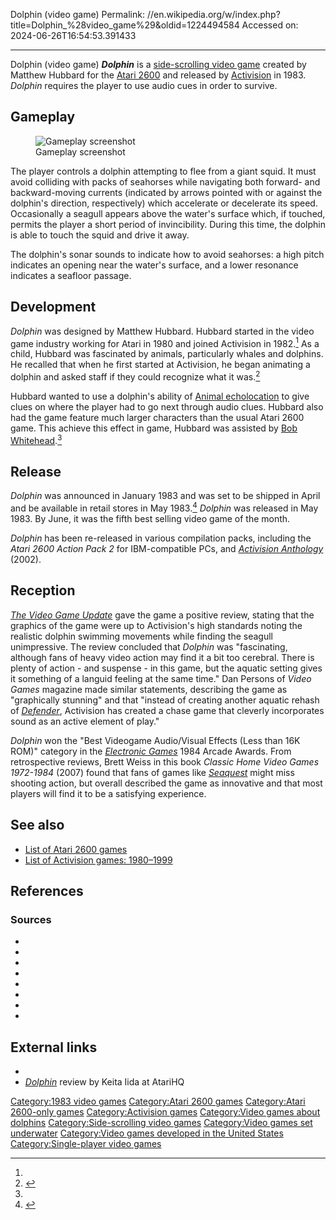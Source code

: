 Dolphin (video game)
Permalink: //en.wikipedia.org/w/index.php?title=Dolphin_%28video_game%29&oldid=1224494584
Accessed on: 2024-06-26T16:54:53.391433



------
Dolphin (video game)
{{Short description|1983 video game}}
{{more citations needed|date=August 2016}}
{{Infobox video game
|title          = Dolphin
|image          = Dolphin video game cover.jpg
| alt = 
|caption        = 
|developer      = [[Activision]]
|publisher      = [[Activision]]
|programmer     = Matthew Hubbard 
|released       = May [[1983 in video gaming|1983]]
|genre          = [[Action game|Action]]
|modes          = [[Single-player video game|Single-player]]
|platforms      = [[Atari 2600]]
}}
'''''Dolphin''''' is a [[side-scrolling video game]] created by Matthew Hubbard for the [[Atari 2600]] and released by [[Activision]] in 1983. ''Dolphin'' requires the player to use audio cues in order to survive.

==Gameplay==
[[Image:Dolphin_Screenshot.png|thumb|Gameplay screenshot]]

The player controls a dolphin attempting to flee from a giant squid. It must avoid colliding with packs of seahorses while navigating both forward- and backward-moving currents (indicated by arrows pointed with or against the dolphin's direction, respectively) which accelerate or decelerate its speed. Occasionally a seagull appears above the water's surface which, if touched, permits the player a short period of invincibility. During this time, the dolphin is able to touch the squid and drive it away.

The dolphin's sonar sounds to indicate how to avoid seahorses:  a high pitch indicates an opening near the water's surface, and a lower resonance indicates a seafloor passage.

==Development==
''Dolphin'' was designed by Matthew Hubbard. Hubbard started in the video game industry working for Atari in 1980 and joined Activision in 1982.<ref name="ActPack2" /> As a child, Hubbard was fascinated by animals, particularly whales and dolphins. He recalled that when he first started at Activision, he began animating a dolphin and asked staff if they could recognize what it was.<ref name="ActPack2">{{cite video game | title =Activision's Atari 2600 Action Pack 2 | developer =Activision | publisher = Activision | date=1995 | platform =Macintosh |level=Help > History > Matthew Hubbard on "Dolphin"}}</ref>

Hubbard wanted to use a dolphin's ability of [[Animal echolocation]] to give clues on where the player had to go next through audio clues. Hubbard also had the game feature much larger characters than the usual Atari 2600 game. This achieve this effect in game, Hubbard was assisted by [[Bob Whitehead]].<ref name="ActPack2" /> 

==Release==
''Dolphin'' was announced in January 1983 and was set to be shipped in April and be available in retail stores in May 1983.<ref name="news">{{cite magazine|magazine=Activision News Release|title=Activision Announces Dolphin|date=January 6, 1983}}</ref>
''Dolphin'' was released in May 1983.{{sfn|The Video Game Update includes Computer Entertainer|1983b|ref=VGU-AU}} By June, it was the fifth best selling video game of the month.{{sfn|The Video Game Update includes Computer Entertainer|1983a|ref=VGU-10}}

''Dolphin'' has been re-released in various compilation packs, including the ''Atari 2600 Action Pack 2'' for IBM-compatible PCs, and ''[[Activision Anthology]]'' (2002).{{sfn|Dimension 3|1995}}{{sfn|Harris|2003}}

==Reception==
''[[Computer Entertainer|The Video Game Update]]'' gave the game a positive review, stating that the graphics of the game were up to Activision's high standards noting the realistic dolphin swimming movements while finding the seagull unimpressive. The review concluded that ''Dolphin'' was "fascinating, although fans of heavy video action may find it a bit too cerebral. There is plenty of action - and suspense - in this game, but the aquatic setting gives it something of a languid feeling at the same time."{{sfn|The Video Game Update|1983|ref=VGU-ACom-Rev}} Dan Persons of ''Video Games'' magazine made similar statements, describing the game as "graphically stunning" and that "instead of creating another aquatic rehash of ''[[Defender (1981 video game)|Defender]]'', Activision has created a chase game that cleverly incorporates sound as an active element of play."
{{sfn|Persons|1983|pp=70-71}}

''Dolphin'' won the "Best Videogame Audio/Visual Effects (Less than 16K ROM)" category in the ''[[Electronic Games]]'' 1984 Arcade Awards.{{sfn|Electronic Games|1984|ref=EG1984Awards}} From retrospective reviews, Brett Weiss in this book ''Classic Home Video Games 1972-1984'' (2007) found that fans of games like ''[[Seaquest (video game)|Seaquest]]'' might miss shooting action, but overall described the game as innovative and that most players will find it to be a satisfying experience.{{sfn|Weiss|2007|pp=53-54}}

==See also==
{{Portal|Video games|1980s}}
*[[List of Atari 2600 games]]
*[[List of Activision games: 1980–1999]]

==References==
{{reflist}}

===Sources===
* {{cite magazine|magazine=Dimension 3|volume=1|issue=3|date=August 1995|publisher=Dimension Publishing, Inc.|title=If it Works the First Time...|pp=26-27 |ref={{harvid|Dimension 3|1995}}}}
* {{cite magazine|magazine=[[Electronic Games]]|date=January 1984|ISSN=0730-6687|publisher=Reese Communications|title=1984 Arcade|pp=70|ref=EG1984Awards}}
* {{cite web|url=https://www.ign.com/articles/2003/12/11/activision-anthology|publisher=[[IGN]]|title=Activision Anthology|last=Harris|first=Craig|date=December 11, 2003|accessdate=November 28, 2023}}
* {{cite magazine|magazine=[[Computer Entertainer|The Video Game Update includes Computer Entertainer]]|volume=2|issue=3|date=June 1983a|title=Video Take-Out's Top 10|ref=VGU-10|p=48}}
* {{cite magazine|magazine=The Video Game Update includes Computer Entertainer|volume=2|issue=3|date=June 1983b|title=Availability Update|ref=VGU-AU|p=48}}
* {{cite magazine|magazine=The Video Game Update|volume=2|issue=2|date=May 1983|title=Critically Speaking...Atari 2600-Compatible|ref=VGU-ACom-Rev}}
* {{cite magazine|magazine=Video Games|title=Soft Spot|issue=12|volume=1|p=69|date=September 1983|last=Persons|first=Dan}}
* {{cite book|title=Classic Home Video Games 1972-1984|last=Weiss|first=Brett|publisher=McFarland & Company, Inc.|isbn=978-0-7864-3226-4|year=2007}}

==External links==
*{{atarimania|id=7293}}
*[http://www.atarihq.com/reviews/2600/dolphin.html ''Dolphin''] review by Keita Iida at AtariHQ

[[Category:1983 video games]]
[[Category:Atari 2600 games]]
[[Category:Atari 2600-only games]]
[[Category:Activision games]]
[[Category:Video games about dolphins]]
[[Category:Side-scrolling video games]]
[[Category:Video games set underwater]]
[[Category:Video games developed in the United States]]
[[Category:Single-player video games]]